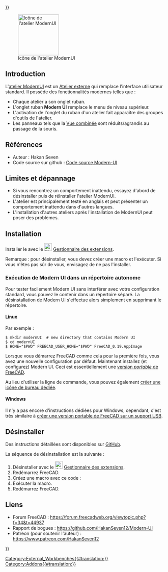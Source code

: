 <languages/>
{{UnfinishedDocu{{#translation:}}}}

[[Image:ModernUI_workbench_icon.svg|thumb|128px|Icône de l'atelier ModernUI]]

{{TOCright}}

== Introduction ==

L'[[ModernUI_Workbench/fr|atelier ModernUI]] est un [[External_workbenches|Atelier externe]] qui remplace l'interface utilisateur standard. Il possède des fonctionnalités modernes telles que :
* Chaque atelier a son onglet ruban.
* L'onglet ruban '''Modern UI''' remplace le menu de niveau supérieur.
* L'activation de l'onglet du ruban d'un atelier fait apparaître des groupes d'outils de l'atelier.
* Les panneaux tels que la [[Combo_view/fr|Vue combinée]] sont réduits/agrandis au passage de la souris.

== Références ==

* Auteur : Hakan Seven
* Code source sur github : [https://github.com/HakanSeven12/Modern-UI Code source Modern-UI]

== Limites et dépannage ==

* Si vous rencontrez un comportement inattendu, essayez d'abord de désinstaller puis de réinstaller l'atelier ModernUI.
* L'atelier est principalement testé en anglais et peut présenter un comportement inattendu dans d'autres langues.
* L'installation d'autres ateliers après l'installation de ModernUI peut poser des problèmes.

==Installation==

Installer le avec le [[Image:Std_AddonMgr.svg|24px]] [[Std_AddonMgr/fr|Gestionnaire des extensions]].

Remarque : pour désinstaller, vous devez créer une macro et l'exécuter. Si vous n'êtes pas sûr de vous, envisagez de ne pas l'installer.

=== Exécution de Modern UI dans un répertoire autonome ===

Pour tester facilement Modern UI sans interférer avec votre configuration standard, vous pouvez le contenir dans un répertoire séparé. La désinstallation de Modern UI s'effectue alors simplement en supprimant le répertoire. {{Version/fr|0.19}}

==== Linux ====

Par exemple :

<pre>
$ mkdir modernUI  # new directory that contains Modern UI
$ cd modernUI
$ HOME="$PWD" FREECAD_USER_HOME="$PWD" FreeCAD_0.19.AppImage
</pre>

Lorsque vous démarrez FreeCAD comme cela pour la première fois, vous avez une nouvelle configuration par défaut. Maintenant installez (et configurez) Modern UI. Ceci est essentiellement une [[Download/fr#Note_aux_utilisateurs_de_GNU.2FLinux|version ''portable'' de FreeCAD]].

Au lieu d'utiliser la ligne de commande, vous pouvez également [[Start_up_and_Configuration/fr#D.C3.A9marrage_de_FreeCAD_.C3.A0_partir_du_bureau|créer une icône de bureau dédiée]].

==== Windows ====

Il n'y a pas encore d'instructions dédiées pour Windows, cependant, c'est très similaire à [[Start_up_and_Configuration/fr#D.C3.A9marrage_de_FreeCAD_.C3.A0_partir_d.27un_medium_USB|créer une version portable de FreeCAD sur un support USB]].

== Désinstaller ==

Des instructions détaillées sont disponibles sur [https://github.com/HakanSeven12/Modern-UI#uninstallation GitHub].

La séquence de désinstallation est la suivante :
# Désinstaller avec le [[Image:AddonManager.svg|24px|link=Std_AddonMgr]] [[Std_AddonMgr/fr|Gestionnaire des extensions]].
# Redémarrez FreeCAD.
# Créez une macro avec ce code :{{Code|code=
from PySide2 import QtCore, QtGui, QtWidgets
mw = FreeCADGui.getMainWindow()
mw.menuBar().show()
 
WBList = FreeCADGui.listWorkbenches()
for WB in WBList:
    FreeCADGui.activateWorkbench(WB)
    for tb in mw.findChildren(QtWidgets.QToolBar):
        tb.show()
}}
# Exécuter la macro.
# Redémarrez FreeCAD.

== Liens ==

* Forum FreeCAD : https://forum.freecadweb.org/viewtopic.php?f=34&t=44937
* Rapport de bogues : https://github.com/HakanSeven12/Modern-UI
* Patreon (pour soutenir l'auteur) : https://www.patreon.com/HakanSeven12


{{Userdocnavi{{#translation:}}}}
[[Category:External_Workbenches{{#translation:}}]]
[[Category:Addons{{#translation:}}]]